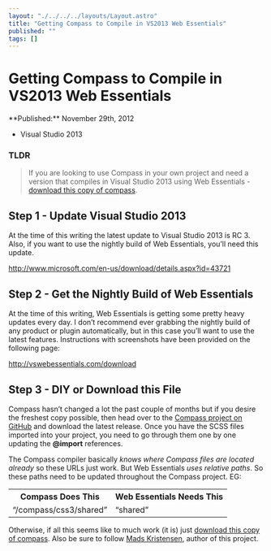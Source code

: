 ```yaml
---
layout: "./../../../layouts/Layout.astro"
title: "Getting Compass to Compile in VS2013 Web Essentials"
published: ""
tags: []
---
```


# Getting Compass to Compile in VS2013 Web Essentials

<time datetime="2012-11-30T00:00:00.000Z">
  **Published:** November 29th, 2012
</time>

- Visual Studio 2013

### TLDR

> If you are looking to use Compass in your own project and need a version that compiles in Visual Studio 2013 using Web Essentials - <a href="http://www.markadrake.com/media/compass.zip" target="_blank">download this copy of compass</a>.

## Step 1 - Update Visual Studio 2013

At the time of this writing the latest update to Visual Studio 2013 is RC 3. Also, if you want to use the nightly build of Web Essentials, you’ll need this update.

<a href="http://www.microsoft.com/en-us/download/details.aspx?id=43721">http://www.microsoft.com/en-us/download/details.aspx?id=43721</a>

## Step 2 - Get the Nightly Build of Web Essentials

At the time of this writing, Web Essentials is getting some pretty heavy updates every day. I don’t recommend ever grabbing the nightly build of any product or plugin automatically, but in this case you’ll want to use the latest features. Instructions with screenshots have been provided on the following page:

<a href="http://vswebessentials.com/download">http://vswebessentials.com/download</a>

## Step 3 - DIY or Download this File

Compass hasn’t changed a lot the past couple of months but if you desire the freshest copy possible, then head over to the <a href="https://github.com/Compass/compass" target="_blank">Compass project on GitHub</a> and download the latest release. Once you have the SCSS files imported into your project, you need to go through them one by one updating the **@import** references.

The Compass compiler basically _knows where Compass files are located already_ so these URLs just work. But Web Essentials _uses relative paths_. So these paths need to be updated throughout the Compass project. EG:

<table border="0" cellpadding="10" align="center">
  <tbody>
    <tr>
      <th>Compass Does This</th>
      <th>Web Essentials Needs This</th>
    </tr>
    <tr>
      <td>
        “/compass/css3/shared”
      </td>
      <td>
        “shared”
      </td>
    </tr>
  </tbody>
</table>

Otherwise, if all this seems like to much work (it is) just <a href="http://www.markadrake.com/media/compass.zip" target="_blank">download this copy of compass</a>. Also be sure to follow <a href="http://madskristensen.net/" target="_blank">Mads Kristensen</a>, author of this project.